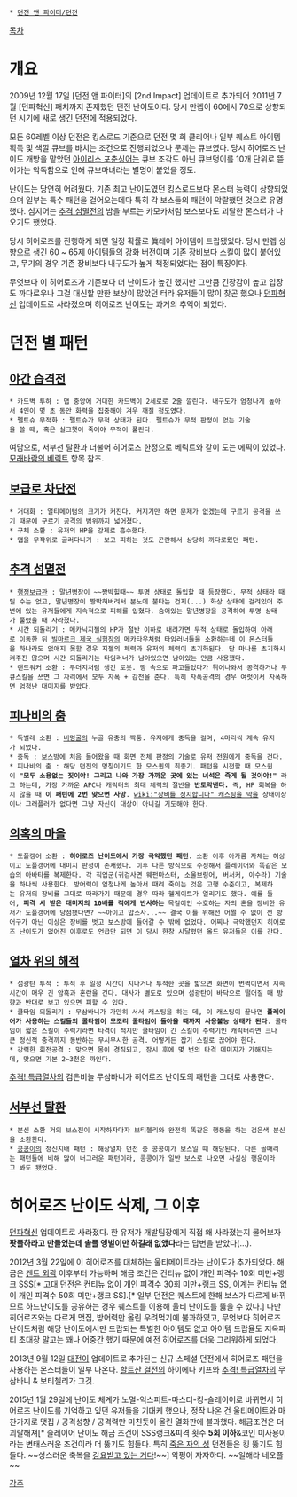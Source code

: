  * [[던전 앤 파이터/던전]]

[[목차]]
= 개요 =
2009년 12월 17일 [던전 앤 파이터]의 [2nd Impact] 업데이트로 추가되어 2011년 7월 [던파혁신] 패치까지 존재했던 던전 난이도이다. 당시 만렙이 60에서 70으로 상향되던 시기에 새로 생긴 던전에 적용되었다.

모든 60레벨 이상 던전은 킹스로드 기준으로 던전 몇 회 클리어나 일부 퀘스트 아이템 획득 및 색깔 큐브를 바치는 조건으로 진행되었으나 문제는 큐브였다. 당시 히어로즈 난이도 개방을 맡았던 [[아이리스 포춘싱어]]는 큐브 조각도 아닌 큐브덩이를 10개 단위로 뜯어가는 악독함으로 인해 큐브마녀라는 별명이 붙었을 정도.

난이도는 당연히 어려웠다. 기존 최고 난이도였던 킹스로드보다 몬스터 능력이 상향되었으며 일부는 특수 패턴을 걸어오는데다 특히 각 보스들의 패턴이 악랄했던 것으로 유명했다. 심지어는 [[추격 섬멸전]]의 밤을 부르는 카모카처럼 보스보다도 괴랄한 몬스터가 나오기도 했었다.

당시 히어로즈를 진행하게 되면 일정 확률로 眞레어 아이템이 드랍됐었다. 당시 만렙 상향으로 생긴 60 ~ 65제 아이템들의 강화 버전이며 기존 장비보다 스킬이 많이 붙어있고, 무기의 경우 기존 장비보다 내구도가 높게 책정되었다는 점이 특징이다.

무엇보다 이 히어로즈가 기존보다 더 난이도가 높긴 했지만 그만큼 긴장감이 높고 입장도 까다로우나 그걸 대신할 만한 보상이 많았던 터라 유저들이 많이 찾곤 했으나 [[던파혁신]] 업데이트로 사라졌으며 히어로즈 난이도는 과거의 추억이 되었다.
= 던전 별 패턴 =
== [[야간 습격전]] ==
 * 카드벽 투하 : 맵 중앙에 거대한 카드벽이 2세로로 2줄 깔린다. 내구도가 엄청나게 높아서 4인이 몇 초 동안 화력을 집중해야 겨우 깨질 정도였다.
 * 펠트슈 무적화 : 펠트슈가 무적 상태가 된다. 펠트슈가 무적 판정이 없는 기술을 쓸 때, 혹은 실크햇이 죽어야 무적이 풀린다.

여담으로, 서부선 탈환과 더불어 히어로즈 한정으로 베릭트와 같이 도는 에픽이 있었다. [[모래바람의 베릭트]] 항목 참조.
== [[보급로 차단전]] ==
 * 거대화 : 얼티메이텀의 크기가 커진다. 커지기만 하면 문제가 없겠는데 구르기 공격을 쓰기 때문에 구르기 공격의 범위까지 넓어졌다.
 * 구체 소환 : 유저의 HP을 강제로 흡수했다.
 * 맵을 무작위로 굴러다니기 : 보고 피하는 것도 곤란해서 상당히 까다로웠던 패턴.
== [[추격 섬멸전]] ==
 * [[행정보급관]] : 말년병장이 ~~짱박힐때~~ 투명 상태로 돌입할 때 등장했다. 무적 상태라 때릴 수는 없고, 말년병장이 짱박혀버려서 분노에 불타는 건지(...) 화상 상태에 걸려있어 주변에 있는 유저들에게 지속적으로 피해를 입혔다. 숨어있는 말년병장을 공격하여 투명 상태가 풀렸을 때 사라졌다.
 * 시간 되돌리기 : 메카닉지젤의 HP가 절반 이하로 내려가면 무적 상태로 돌입하여 아래로 이동한 뒤 [[빌마르크 제국 실험장]]의 메카타우처럼 타임러너들을 소환하는데 이 몬스터들을 하나라도 없애지 못할 경우 지젤의 체력과 유저의 체력이 초기화된다. 단 마나를 초기화시켜주진 않으며 시간 되돌리기는 타임러너가 남아있으면 남아있는 만큼 사용했다.
 * 랜드워커 소환 : 두더지처럼 생긴 로봇. 땅 속으로 파고들었다가 튀어나와서 공격하거나 무큐스킬을 쓰면 그 자리에서 모두 자폭 + 감전을 준다. 특히 자폭공격의 경우 여럿이서 자폭하면 엄청난 대미지를 받았다.
== [[피나비의 춤]] ==
 * 독벌레 소환 : [[비명굴]]의 누골 유충의 짝퉁. 유저에게 중독을 걸며, 4마리씩 계속 유지가 되었다.
 * 중독 : 보스방에 처음 들어왔을 때 화면 전체 판정의 기술로 유저 전원에게 중독을 건다.
 * 피나비의 춤 : 해당 던전의 명칭이기도 한 모스퀸의 최종기. 패턴을 시전할 때 모스퀸이 '''"모두 소용없는 짓이야! 그리고 나와 가장 가까운 곳에 있는 녀석은 죽게 될 것이야!"''' 라고 하는데, 가장 가까운 APC나 캐릭터의 최대 체력의 절반을 '''반토막낸다.''' 즉, HP 회복을 하지 않을 때 '''이 패턴에 2번 맞으면 사망'''. [[wiki:"장비를 정지합니다" 캐스팅을 막을]] 상태이상이나 그래플러가 없다면 그냥 자신이 대상이 아니길 기도해야 한다.
== [[의혹의 마을]] ==
 * 도플갱어 소환 : '''히어로즈 난이도에서 가장 극악했던 패턴'''. 소환 이후 아가름 자체는 허상이고 도플갱어에 대미지 판정이 존재했다. 이후 다른 방식으로 수정해서 플레이어와 똑같은 모습의 아바타를 복제한다. 각 직업군(귀검사면 웨펀마스터, 소울브링어, 버서커, 아수라) 기술을 하나씩 사용한다. 방어력이 엄청나게 높아서 때려 죽이는 것은 고행 수준이고, 복제하는 유저의 장비를 그대로 따라가기 때문에 경우 따라 헬게이트가 열리기도 했다. 예를 들어, '''피격 시 받은 대미지의 10배를 적에게 반사하는''' 목걸이인 수호하는 자의 혼을 장비한 유저가 도플갱어에 당첨됐다면? ~~아이고 맙소사...~~ 결국 이를 위해선 어쩔 수 없이 천 방어구가 아닌 이상은 장비를 벗고 보스방에 들어갈 수 밖에 없었다. 어찌나 극악했던지 히어로즈 난이도가 없어진 이후로도 언급만 되면 이 당시 한창 시달렸던 올드 유저들은 이를 간다.
== [[열차 위의 해적]] ==
 * 섬광탄 투척 : 투척 후 일정 시간이 지나거나 투척한 곳을 밟으면 화면이 번쩍이면서 지속시간이 매우 긴 암흑과 혼란을 건다. 대사가 별도로 있으며 섬광탄이 바닥으로 떨어질 때 방향과 반대로 보고 있으면 피할 수 있다.
 * 쿨타임 되돌리기 : 무삼바니가 가만히 서서 캐스팅을 하는 데, 이 캐스팅이 끝나면 '''플레이어가 사용하는 스킬들의 쿨타임이 모조리 쿨타임이 돌아올 때까지 사용불능 상태가 된다'''. 쿨타임이 짧은 스킬이 주력기라면 타격이 적지만 쿨타임이 긴 스킬이 주력기인 캐릭터라면 크나큰 정신적 충격까지 동반하는 무시무시한 공격. 어떻게든 잡기 스킬로 끊어야 한다. 
 * 강력한 회전공격 : 맞으면 몸이 경직되고, 잠시 후에 몇 번의 타격 데미지가 가해지는데, 맞으면 기본 2~3천은 까인다.

[[추격! 특급열차]]의 검은비늘 무삼바니가 히어로즈 난이도의 패턴을 그대로 사용한다.
== [[서부선 탈환]] ==
 * 분신 소환 거의 보스전이 시작하자마자 보티첼리와 완전히 똑같은 행동을 하는 검은색 분신을 소환한다. 
 * [[콩콩이]]의 정신지배 패턴 : 해상열차 던전 중 콩콩이가 보스일 때 해당된다. 다른 골때리는 패턴들에 비해 많이 너그러운 패턴이라, 콩콩이가 일반 보스로 나오면 사실상 행운이라고 봐도 됐었다.

= 히어로즈 난이도 삭제, 그 이후 =
[[던파혁신]] 업데이트로 사라졌다. 한 유저가 개발팀장에게 직접 왜 사라졌는지 물어보자 '''팟플하라고 만들었는데 솔플 앵벌이만 하길래 없앴다'''라는 답변을 받았다(...).

2012년 3월 22일에 이 히어로즈를 대체하는 울티메이트라는 난이도가 추가되었다. 해금은 [[겐트 외곽]] 이후부터 가능하며 해금 조건은 컨티뉴 없이 개인 피격수 10회 미만+랭크 SSS[* 고대 던전은 컨티뉴 없이 개인 피격수 30회 미만+랭크 SS, 이계는 컨티뉴 없이 개인 피격수 50회 미만+랭크 SS].[* 일부 던전은 퀘스트에 한해 보스가 다르게 바뀌므로 하드난이도를 공유하는 경우 퀘스트를 이용해 울티 난이도를 뚫을 수 있다.] 다만 히어로즈와는 다르게 맷집, 방어력만 올린 우려먹기에 불과하였고, 무엇보다 히어로즈 난이도처럼 해당 난이도에서만 드랍되는 특별한 아이템도 없고 아이템 드랍율도 지옥파티 초대장 말고는 꽤나 어중간 했기 때문에 예전 히어로즈를 더욱 그리워하게 되었다.

2013년 9월 12일 [[대전이]] 업데이트로 추가된는 신규 스페셜 던전에서 히어로즈 패턴을 사용하는 몬스터들이 일부 나온다. [[할트산 결전]]의 하이에나 키프와 [[추격! 특급열차]]의 무삼바니 & 보티첼리가 그것.

2015년 1월 29일에 난이도 체계가 노멀-익스퍼트-마스터-킹-슬레이어로 바뀌면서 히어로즈 난이도를 기억하고 있던 유저들을 기대케 했으나, 정작 나온 건 울티메이트와 마찬가지로 맷집 / 공격성향 / 공격력만 미친듯이 올린 열화판에 불과했다. 해금조건은 더 괴랄해져[* 슬레이어 난이도 해금 조건이 SSS랭크&피격 횟수 '''5회 이하'''&코인 미사용이라는 변태스러운 조건이라 더 뚫기도 힘들다. 특히 [[죽은 자의 성]] 던전들은 킹 뚫기도 힘들다. ~~성스러운 축복을 [[강요받고 있는 거다]]!~~] 악평이 자자하다. ~~일해라 네오플~~

[[각주]]
